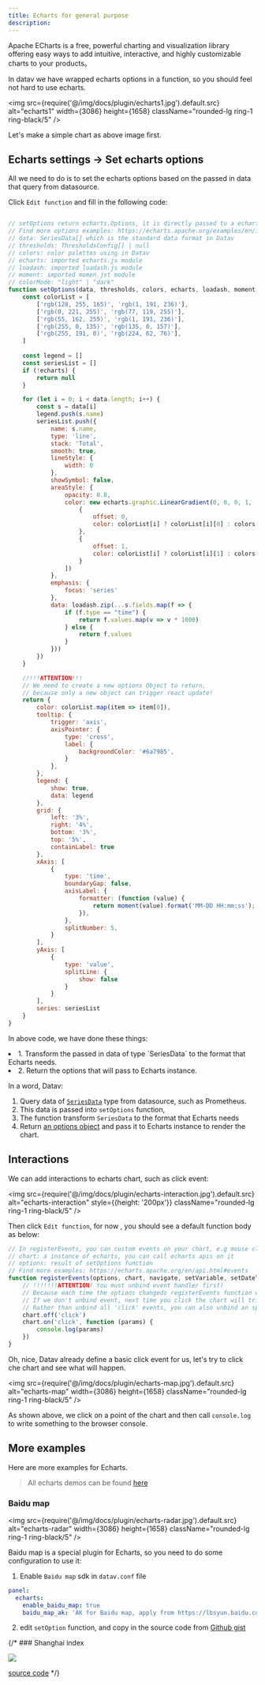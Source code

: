 ```yaml
---
title: Echarts for general purpose
description:
---
```



Apache ECharts is a free, powerful charting and visualization library offering easy ways to add intuitive, interactive, and highly customizable charts to your products。

In datav we have wrapped echarts options in a function, so you should feel not hard to use echarts.

<img src={require('@/img/docs/plugin/echarts1.jpg').default.src} alt="echarts1"   width={3086} height={1658}  className="rounded-lg ring-1 ring-black/5" />

Let's make a simple chart as above image first.

## Echarts settings -> Set echarts options 

All we need to do is to set the echarts options based on the passed in data that query from datasource.

Click `Edit function` and fill in the following code:

```js

// setOptions return echarts.Options, it is directly passed to a echarts chart.
// Find more options examples: https://echarts.apache.org/examples/en/index.html#chart-type-line
// data: SeriesData[] which is the standard data format in Datav
// thresholds: ThresholdsConfig[] | null
// colors: color palettes using in Datav
// echarts: imported echarts.js module 
// loadash: imported loadash.js module
// moment: imported momen.jst module
// colorMode: "light" | "dark"
function setOptions(data, thresholds, colors, echarts, loadash, moment, colorMode) {
    const colorList = [
        ['rgb(128, 255, 165)', 'rgb(1, 191, 236)'],
        ['rgb(0, 221, 255)', 'rgb(77, 119, 255)'],
        ['rgb(55, 162, 255)', 'rgb(1, 191, 236)'],
        ['rgb(255, 0, 135)', 'rgb(135, 0, 157)'],
        ['rgb(255, 191, 0)', 'rgb(224, 62, 76)'],
    ]
    
    const legend = []
    const seriesList = []
    if (!echarts) {
        return null
    }

    for (let i = 0; i < data.length; i++) {
        const s = data[i]
        legend.push(s.name)
        seriesList.push({
            name: s.name,
            type: 'line',
            stack: 'Total',
            smooth: true,
            lineStyle: {
                width: 0
            },
            showSymbol: false,
            areaStyle: {
                opacity: 0.8,
                color: new echarts.graphic.LinearGradient(0, 0, 0, 1, [
                    {
                        offset: 0,
                        color: colorList[i] ? colorList[i][0] : colors[i % colors.length]
                    },
                    {
                        offset: 1,
                        color: colorList[i] ? colorList[i][1] : colors[i + 1 % colors.length]
                    }
                ])
            },
            emphasis: {
                focus: 'series'
            },
            data: loadash.zip(...s.fields.map(f => {
                if (f.type == "time") {
                    return f.values.map(v => v * 1000)
                } else {
                    return f.values
                }
            }))
        })
    }

    //!!!ATTENTION!!!
    // We need to create a new options Object to return,
    // because only a new object can trigger react update!
    return {
        color: colorList.map(item => item[0]),
        tooltip: {
            trigger: 'axis',
            axisPointer: {
                type: 'cross',
                label: {
                    backgroundColor: '#6a7985',
                }
            },
        },
        legend: {
            show: true,
            data: legend
        },
        grid: {
            left: '3%',
            right: '4%',
            bottom: '3%',
            top: '5%',
            containLabel: true
        },
        xAxis: [
            {
                type: 'time',
                boundaryGap: false,
                axisLabel: {
                    formatter: (function (value) {
                        return moment(value).format('MM-DD HH:mm:ss');
                    }),
                },
                splitNumber: 5,
            }
        ],
        yAxis: [
            {
                type: 'value',
                splitLine: {
                    show: false
                }
            }
        ],
        series: seriesList
    }
}
```

In above code, we have done these things:

<TextList>
    <li>1. Transform the passed in data of type `SeriesData` to the format that Echarts needs. </li>
    <li>2. Return the options that will pass to Echarts instance. </li>
</TextList>

In a word, Datav:
1. Query data of [`SeriesData`](docs/panel-data-transform#how-to-find-the-data-format) type from datasource, such as Prometheus.
2. This data is passed into `setOptions` function,
3. The function transform `SeriesData` to the format that Echarts needs
4. Return [an options object](https://echarts.apache.org/examples/zh/editor.html?c=area-stack-gradient)  and pass it to Echarts instance to render the chart.

## Interactions 

We can add interactions to echarts chart, such as click event: 

<img src={require('@/img/docs/plugin/echarts-interaction.jpg').default.src} alt="echarts-interaction" style={{height: '200px'}} className="rounded-lg ring-1 ring-black/5" />

Then click `Edit function`, for now , you should see a default function body as below: 

```js
// In registerEvents, you can custom events on your chart, e.g mouse click event, mouse over event etc.
// chart: a instance of echarts, you can call echarts apis on it
// options: result of setOptions function
// Find more examples: https://echarts.apache.org/en/api.html#events
function registerEvents(options, chart, navigate, setVariable, setDateTime, $variables) {
    // !!!!!!!ATTENTION! You must unbind event handler first! 
    // Because each time the options changeds registerEvents function will be called once
    // If we don't unbind event, next time you click the chart will trigger N  click event ( N = Number of times the options changes)
    // Rather than unbind all 'click' events, you can also unbind an specific handler: https://echarts.apache.org/en/api.html#echartsInstance.off
    chart.off('click') 
    chart.on('click', function (params) {
        console.log(params)
    })
}
```

Oh, nice, Datav already define a basic click event for us, let's try to click che chart and see what will happen.

<img src={require('@/img/docs/plugin/echarts-map.jpg').default.src} alt="echarts-map" width={3086} height={1658} className="rounded-lg ring-1 ring-black/5" />

As shown above, we click on a point of the chart and then call `console.log` to write something to the browser console.


## More examples

Here are more examples for Echarts.

> All echarts demos can be found [here](https://echarts.apache.org/examples/en/index.html#chart-type-line) 

### Baidu map 

<img src={require('@/img/docs/plugin/echarts-radar.jpg').default.src} alt="echarts-radar" width={3086} height={1658} className="rounded-lg ring-1 ring-black/5" />

Baidu map is a special plugin for Echarts, so you need to do some configuration to use it:

1. Enable `Baidu map` sdk in `datav.conf` file 

```yml
panel:
  echarts: 
    enable_baidu_map: true
    baidu_map_ak: 'AK for Baidu map, apply from https://lbsyun.baidu.com/apiconsole/key#/home'
```

2. edit `setOption` function, and copy in the source code from [Github gist](https://gist.github.com/sunface/e92b6fedfa51407b599c377cc1d2a4c3#file-baidu-map-js)


{/* ### Shanghai index 

<img src="https://github.com/data-observe/assets/blob/main/plugin/shanghai-index.jpg?raw=true"/>

[source code](https://gist.github.com/sunface/e92b6fedfa51407b599c377cc1d2a4c3#file-shanghai-index-js) */}